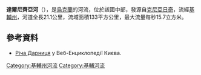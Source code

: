 {{coord|50|25|0|N|30|35|36|E|scale:2500_scale:2500|display=title}}

'''達爾尼齊亞河'''（{{lang-uk|Дарниця}}），是[[烏克蘭|烏克蘭]]的河流，位於該國中部，發源自[[克尼亞日奇|克尼亞日奇]]，流經[[基輔州|基輔州]]，河道全長21.1公里，流域面積133平方公里，最大流量每秒15.7立方米。

==參考資料==
* [http://wek.kiev.ua/uk/%D0%94%D0%B0%D1%80%D0%BD%D0%B8%D1%86%D1%8F_%D1%80%D1%96%D1%87%D0%BA%D0%B0 Річа Дарниця] {{Wayback|url=http://wek.kiev.ua/uk/%D0%94%D0%B0%D1%80%D0%BD%D0%B8%D1%86%D1%8F_%D1%80%D1%96%D1%87%D0%BA%D0%B0 |date=20200403215714 }} у Веб-Енциклопедії Києва.

{{DEFAULTSORT:Дарниця (річка)}}
[[Category:基輔州河流|Category:基輔州河流]]
[[Category:基輔河流|Category:基輔河流]]


{{Ukraine-river-stub}}